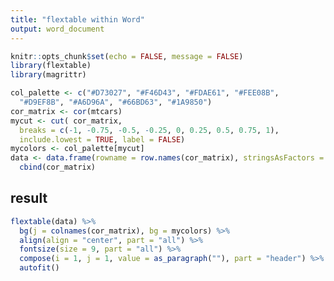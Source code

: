 ```yaml
---
title: "flextable within Word"
output: word_document
---
```


```r
knitr::opts_chunk$set(echo = FALSE, message = FALSE)
library(flextable)
library(magrittr)
```

```r
col_palette <- c("#D73027", "#F46D43", "#FDAE61", "#FEE08B", 
  "#D9EF8B", "#A6D96A", "#66BD63", "#1A9850")
cor_matrix <- cor(mtcars)
mycut <- cut( cor_matrix, 
  breaks = c(-1, -0.75, -0.5, -0.25, 0, 0.25, 0.5, 0.75, 1), 
  include.lowest = TRUE, label = FALSE)
mycolors <- col_palette[mycut]
data <- data.frame(rowname = row.names(cor_matrix), stringsAsFactors = FALSE) %>%
  cbind(cor_matrix)
```

## result

```r
flextable(data) %>%
  bg(j = colnames(cor_matrix), bg = mycolors) %>%
  align(align = "center", part = "all") %>%
  fontsize(size = 9, part = "all") %>% 
  compose(i = 1, j = 1, value = as_paragraph(""), part = "header") %>% 
  autofit()
```

